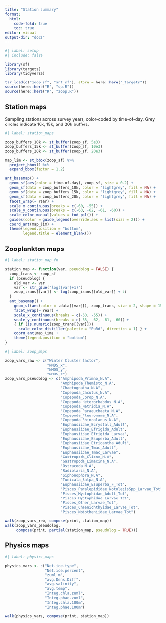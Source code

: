 ```yaml
---
title: "Station summary"
format:
  html:
    code-fold: true
    toc: true
editor: visual
output-dir: "docs"
---
```


```r
#| label: setup
#| include: false

library(sf)
library(targets)
library(tidyverse)

tar_load(c("zoop_sf", "ant_sf"), store = here::here("_targets"))
source(here::here("R", "sp.R"))
source(here::here("R", "zoop.R"))
```

## Station maps

Sampling stations across survey years, color-coded by time-of-day. Grey circles indicate 10k, 15k, and 20k buffers.

```r
#| label: station_maps

zoop_buffers_10k <- st_buffer(zoop_sf, 5e3)
zoop_buffers_15k <- st_buffer(zoop_sf, 10e3)
zoop_buffers_20k <- st_buffer(zoop_sf, 20e3)

map_lim <- st_bbox(zoop_sf) %>% 
  project_bbox() %>% 
  expand_bbox(factor = 1.2)

ant_basemap() +
  geom_sf(aes(color = time.of.day), zoop_sf, size = 0.2) +
  geom_sf(data = zoop_buffers_10k, color = "lightgrey", fill = NA) +
  geom_sf(data = zoop_buffers_15k, color = "lightgrey", fill = NA) +
  geom_sf(data = zoop_buffers_20k, color = "lightgrey", fill = NA) +
  facet_wrap(~ Year) +
  scale_x_continuous(breaks = c(-60, -55)) +
  scale_y_continuous(breaks = c(-63, -62, -61, -60)) +
  scale_color_manual(values = tod_pal()) +
  guides(color = guide_legend(override.aes = list(size = 2))) +
  coord_ant(map_lim) +
  theme(legend.position = "bottom",
        legend.title = element_blank())
```

## Zooplankton maps

```r
#| label: station_map_fn

station_map <- function(var, pseudolog = FALSE) {
  zoop_trans <- zoop_sf
  if (pseudolog) {
    old_var <- var 
    var <- str_glue("log({var}+1)")
    zoop_trans[[var]] <- log(zoop_trans[[old_var]] + 1)
  }
  ant_basemap() +
    geom_sf(aes(color = .data[[var]]), zoop_trans, size = 2, shape = 15) +
    facet_wrap(~ Year) +
    scale_x_continuous(breaks = c(-60, -55)) +
    scale_y_continuous(breaks = c(-63, -62, -61, -60)) +
    { if (is.numeric(zoop_trans[[var]])) 
      scale_color_distiller(palette = "PuRd", direction = 1) } +
    coord_ant(map_lim) +
    theme(legend.position = "bottom")
}

```

```r
#| label: zoop_maps

zoop_vars_raw <- c("Winter Cluster factor",
                   "NMDS_x",
                   "NMDS_y",
                   "NMDS_z")
zoop_vars_pseudolog <- c("Amphipoda_Primno_N.A",
                         "Amphipoda_Themisto_N.A",
                         "Chaetognatha_N.A",
                         "Copepoda_Cacutus_N.A",
                         "Copepoda_Cprop_N.A",
                         "Copepoda_Heterorhabdus_N.A",
                         "Copepoda_Metridia_N.A",
                         "Copepoda_Paraeuchaeta_N.A",
                         "Copepoda_Pleuromama_N.A",
                         "Copepoda_Rhincalanus_N.A",
                         "Euphausiidae_Ecrystall_Adult",
                         "Euphausiidae_Efrigida_Adult",
                         "Euphausiidae_Efrigida_Larvae",
                         "Euphausiidae_Esuperba_Adult",
                         "Euphausiidae_Etricantha_Adult",
                         "Euphausiidae_Tmac_Adult",
                         "Euphausiidae_Tmac_Larvae",
                         "Gastropoda_Clione_N.A",
                         "Gastropoda_Limacina_N.A",
                         "Ostracoda_N.A",
                         "Radiolaria_N.A",
                         "Siphonophora_N.A",
                         "Tunicata_Salpa_N.A",
                         "Euphausiidae_Esuperba_F_Tot",
                         "Pisces_Paralepididae_NotolepisSpp_Larvae_Tot",
                         "Pisces_Myctophidae_Adult_Tot",
                         "Pisces_Myctophidae_Larvae_Tot",
                         "Pisces_Other_Larvae_Tot",
                         "Pisces_Chaenichthyidae_Larvae_Tot",
                         "Pisces_Nototheniidae_Larvae_Tot")

walk(zoop_vars_raw, compose(print, station_map))
walk(zoop_vars_pseudolog, 
     compose(print, partial(station_map, pseudolog = TRUE)))

```

## Physics maps

```r
#| label: physics_maps

physics_vars <- c("Net.ice.type",
                  "Net.ice.percent",
                  "zuml_m",
                  "avg.Dens.Diff",
                  "avg.salinity",
                  "avg.temp",
                  "Integ.chla.zuml",
                  "Integ.phae.zuml",
                  "Integ.chla.100m",
                  "Integ.phae.100m")

walk(physics_vars, compose(print, station_map))

```

